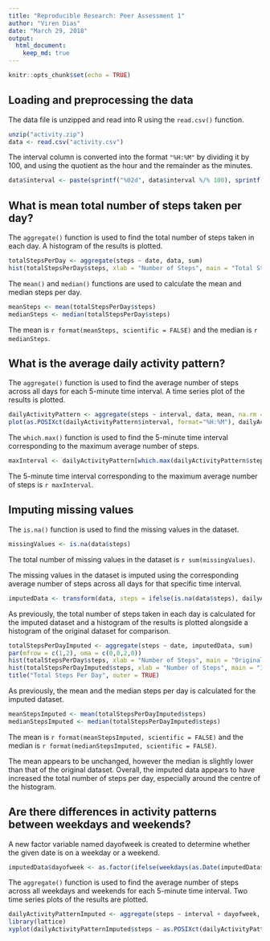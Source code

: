 ```yaml
---
title: "Reproducible Research: Peer Assessment 1"
author: "Viren Dias"
date: "March 29, 2018"
output: 
  html_document:
    keep_md: true
---
```


```r
knitr::opts_chunk$set(echo = TRUE)
```

## Loading and preprocessing the data
The data file is unzipped and read into R using the `read.csv()` function.

```r
unzip("activity.zip")
data <- read.csv("activity.csv")
```

The interval column is converted into the format `"%H:%M"` by dividing it by 100, and using the quotient as the hour and the remainder as the minutes.

```r
data$interval <- paste(sprintf("%02d", data$interval %/% 100), sprintf("%02d", data$interval %% 100), sep = ":")
```

## What is mean total number of steps taken per day?
The `aggregate()` function is used to find the total number of steps taken in each day. A histogram of the results is plotted.

```r
totalStepsPerDay <- aggregate(steps ~ date, data, sum)
hist(totalStepsPerDay$steps, xlab = "Number of Steps", main = "Total Steps Per Day")
```

The `mean()` and `median()` functions are used to calculate the mean and median steps per day.

```r
meanSteps <- mean(totalStepsPerDay$steps)
medianSteps <- median(totalStepsPerDay$steps)
```

The mean is ``r format(meanSteps, scientific = FALSE)`` and the median is ``r medianSteps``.

## What is the average daily activity pattern?
The `aggregate()` function is used to find the average number of steps across all days for each 5-minute time interval. A time series plot of the results is plotted.

```r
dailyActivityPattern <- aggregate(steps ~ interval, data, mean, na.rm = TRUE)
plot(as.POSIXct(dailyActivityPattern$interval, format="%H:%M"), dailyActivityPattern$steps, type = "l", xlab = "Time of Day", ylab = "Number of Steps", main = "Average Daily Activity Pattern")
```

The `which.max()` function is used to find the 5-minute time interval corresponding to the maximum average number of steps.

```r
maxInterval <- dailyActivityPattern[which.max(dailyActivityPattern$steps), 1]
```

The 5-minute time interval corresponding to the maximum average number of steps is ``r maxInterval``.

## Imputing missing values
The `is.na()` function is used to find the missing values in the dataset.

```r
missingValues <- is.na(data$steps)
```

The total number of missing values in the dataset is ``r sum(missingValues)``.

The missing values in the dataset is imputed using the corresponding average number of steps across all days for that specific time interval.

```r
imputedData <- transform(data, steps = ifelse(is.na(data$steps), dailyActivityPattern$steps[match(data$interval, dailyActivityPattern$interval)], data$steps))
```

As previously, the total number of steps taken in each day is calculated for the imputed dataset and a histogram of the results is plotted alongside a histogram of the original dataset for comparison.

```r
totalStepsPerDayImputed <- aggregate(steps ~ date, imputedData, sum)
par(mfrow = c(1,2), oma = c(0,0,2,0))
hist(totalStepsPerDay$steps, xlab = "Number of Steps", main = "Original Dataset", ylim = c(0,35))
hist(totalStepsPerDayImputed$steps, xlab = "Number of Steps", main = "Imputed Dataset", ylim = c(0,35))
title("Total Steps Per Day", outer = TRUE)
```

As previously, the mean and the median steps per day is calculated for the imputed dataset.

```r
meanStepsImputed <- mean(totalStepsPerDayImputed$steps)
medianStepsImputed <- median(totalStepsPerDayImputed$steps)
```

The mean is ``r format(meanStepsImputed, scientific = FALSE)`` and the median is ``r format(medianStepsImputed, scientific = FALSE)``. 

The mean appears to be unchanged, however the median is slightly lower than that of the original dataset. Overall, the imputed data appears to have increased the total number of steps per day, especially around the centre of the histogram.

## Are there differences in activity patterns between weekdays and weekends?
A new factor variable named dayofweek is created to determine whether the given date is on a weekday or a weekend.

```r
imputedData$dayofweek <- as.factor(ifelse(weekdays(as.Date(imputedData$date)) %in% c("Saturday", "Sunday"), "Weekend", "Weekday"))
```

The `aggregate()` function is used to find the average number of steps across all weekdays and weekends for each 5-minute time interval. Two time series plots of the results are plotted.

```r
dailyActivityPatternImputed <- aggregate(steps ~ interval + dayofweek, imputedData, mean)
library(lattice)
xyplot(dailyActivityPatternImputed$steps ~ as.POSIXct(dailyActivityPatternImputed$interval, format = "%H:%M") | dailyActivityPatternImputed$dayofweek, main = "Average Daily Activity Pattern", xlab = "Time of Day", ylab = "Number of Steps", layout = c(1,2), type = "l", scales = list(x = list(at = seq(as.POSIXct("2018-03-29"), by = "6 hour", length = 5), labels = format(seq(as.POSIXct("2018-03-29"), by = "6 hour", length = 5), "%H:%M"))))
```
